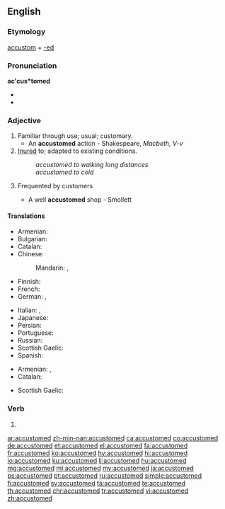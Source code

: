 ==English==

===Etymology===
[[accustom]] + [[-ed]]

===Pronunciation===
'''ac'cus*tomed'''
* {{IPA|/ə.ˈkʌs.təmd/|lang=en}}
* {{audio|En-ca-accustomed.ogg|Audio (CA)|lang=en}}

===Adjective===
{{en-adj}}

# Familiar through use; usual; customary.
#* An '''accustomed''' action - Shakespeare, ''Macbeth, V-v''
# [[inure|Inured]] to; adapted to existing conditions.
#: ''accustomed to walking long distances''
#: ''accustomed to cold''
# {{label|en|obsolete}} Frequented by customers
#* A well '''accustomed''' shop - Smollett

====Translations====
{{trans-top|familiar}}
* Armenian: {{t+|hy|սովորական}}
* Bulgarian: {{t+|bg|свикнал}}
* Catalan: {{t+|ca|acostumat}}
* Chinese:
*: Mandarin: {{t+|cmn|習慣|sc=Hani}}, {{t+|cmn|习惯|tr=xíguàn|sc=Hani}}
* Finnish: {{t+|fi|tottunut}}
* French: {{t+|fr|accoutumé}}
* German: {{t+|de|gewohnt}}, {{t+|de|gewöhnt}}
{{trans-mid}}
* Italian: {{t+|it|abituato}}, {{t+|it|avvezzo}}
* Japanese: {{t|ja|慣れる|tr=なれた, nareta|alt=慣れた|sc=Jpan}}
* Persian: {{t+|fa|آشنا|tr=âšnâ|sc=fa-Arab}}
* Portuguese: {{t+|pt|acostumado|m}}
* Russian: {{t+|ru|привы́кший}}
* Scottish Gaelic: {{t|gd|cleachdte}}
* Spanish: {{t+|es|acostumbrado}}
{{trans-bottom}}

{{trans-top|inured to; adapted to existing conditions}}
* Armenian: {{t+|hy|սովոր}}, {{t|hy|վարժված}}
* Catalan: {{t+|ca|acostumat}}
{{trans-mid}}
* Scottish Gaelic: {{t|gd|cleachdte}}
{{trans-bottom}}

===Verb===
{{head|en|verb form}}

# {{en-past of|accustom}}

[[ar:accustomed]]
[[zh-min-nan:accustomed]]
[[ca:accustomed]]
[[co:accustomed]]
[[de:accustomed]]
[[et:accustomed]]
[[el:accustomed]]
[[fa:accustomed]]
[[fr:accustomed]]
[[ko:accustomed]]
[[hy:accustomed]]
[[hi:accustomed]]
[[io:accustomed]]
[[ku:accustomed]]
[[li:accustomed]]
[[hu:accustomed]]
[[mg:accustomed]]
[[ml:accustomed]]
[[my:accustomed]]
[[ja:accustomed]]
[[ps:accustomed]]
[[pt:accustomed]]
[[ru:accustomed]]
[[simple:accustomed]]
[[fi:accustomed]]
[[sv:accustomed]]
[[ta:accustomed]]
[[te:accustomed]]
[[th:accustomed]]
[[chr:accustomed]]
[[tr:accustomed]]
[[vi:accustomed]]
[[zh:accustomed]]
